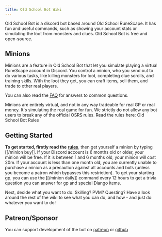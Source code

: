 ```yaml
---
title: Old School Bot Wiki
---
```


Old School Bot is a discord bot based around Old School RuneScape. It has fun and useful commands, such as showing your account stats or simulating the loot from monsters and clues. Old School Bot is free and open-source.

## Minions

Minions are a feature in Old School Bot that let you simulate playing a virtual RuneScape account in Discord. You control a minion, who you send out to do various tasks, like killing monsters for loot, completing clue scrolls, and training skills. With the loot they get, you can craft items, sell them, and trade to other real players.

You can also read the [FAQ](https://wiki.oldschool.gg/getting-started/faq/) for answers to common questions.

Minions are entirely virtual, and not in any way tradeable for real GP or real money. It's simulating the real game for fun. We strictly do not allow any bot users to break any of the official OSRS rules. Read the rules here: Old School Bot Rules

## Getting Started

**To get started, firstly read the** [**rules**](https://wiki.oldschool.gg/getting-started/rules/), then get yourself a minion by typing [[/minion buy]]. If your Discord account is 6 months old or older, your minion will be free. If it is between 1 and 6 months old, your minion will cost 20m. If your account is less than one month old, you are currently unable to purchase a minion as a precaution against alt accounts and bots (unless you become a patron which bypasses this restriction). To get your starting gp, you can use the [[/minion daily]] command every 12 hours to get a trivia question you can answer for gp and special Diango items.

Next, decide what you want to do. Skilling? PVM? Questing? Have a look around the rest of the wiki to see what you can do, and how - and just do whatever you want to do!

## Patreon/Sponsor

You can support development of the bot on [patreon](https://www.patreon.com/oldschoolbot) or [github](https://github.com/sponsors/gc)
